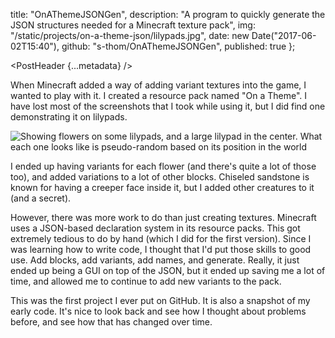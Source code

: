 
  title: "OnAThemeJSONGen",
  description:
    "A program to quickly generate the JSON structures needed for a Minecraft texture pack",
  img: "/static/projects/on-a-theme-json/lilypads.jpg",
  date: new Date("2017-06-02T15:40"),
  github: "s-thom/OnAThemeJSONGen",
  published: true
};

<PostHeader {...metadata} />

When Minecraft added a way of adding variant textures into the game, I wanted to play with it. I created a resource pack named "On a Theme". I have lost most of the screenshots that I took while using it, but I did find one demonstrating it on lilypads.

![Showing flowers on some lilypads, and a large lilypad in the center. What each one looks like is pseudo-random based on its position in the world](/assets/projects/on-a-theme-json/lilypads.jpg)

I ended up having variants for each flower (and there's quite a lot of those too), and added variations to a lot of other blocks. Chiseled sandstone is known for having a creeper face inside it, but I added other creatures to it (and a secret).

However, there was more work to do than just creating textures. Minecraft uses a JSON-based declaration system in its resource packs. This got extremely tedious to do by hand (which I did for the first version). Since I was learning how to write code, I thought that I'd put those skills to good use. Add blocks, add variants, add names, and generate. Really, it just ended up being a GUI on top of the JSON, but it ended up saving me a lot of time, and allowed me to continue to add new variants to the pack.

This was the first project I ever put on GitHub. It is also a snapshot of my early code. It's nice to look back and see how I thought about problems before, and see how that has changed over time.
